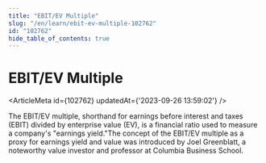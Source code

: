 ```yaml
---
title: "EBIT/EV Multiple"
slug: "/en/learn/ebit-ev-multiple-102762"
id: "102762"
hide_table_of_contents: true
---
```



# EBIT/EV Multiple

<ArticleMeta id={102762} updatedAt={'2023-09-26 13:59:02'} />
<div className='border-solid border-b border-t-0 my-4 border-[var(--ifm-color-gray-300)]' />

The EBIT/EV multiple, shorthand for earnings before interest and taxes (EBIT) divided by enterprise value (EV), is a financial ratio used to measure a company's "earnings yield."The concept of the EBIT/EV multiple as a proxy for earnings yield and value was introduced by Joel Greenblatt, a noteworthy value investor and professor at Columbia Business School.

